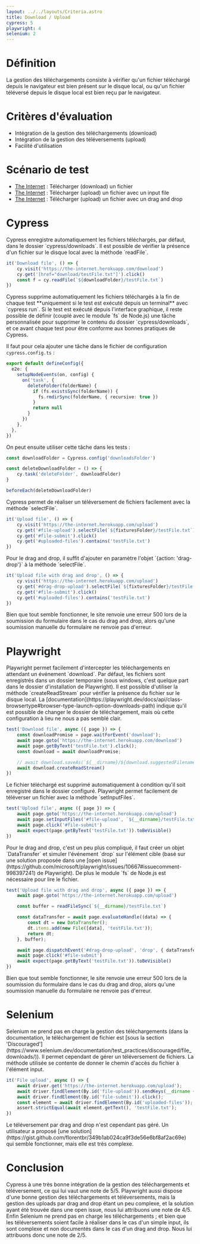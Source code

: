 ```yaml
---
layout: ../../layouts/Criteria.astro
title: Download / Upload
cypress: 5
playwright: 4
selenium: 2
---
```



# Définition

La gestion des téléchargements consiste à vérifier qu'un fichier téléchargé depuis le navigateur est bien présent sur le disque local, ou qu'un fichier téléversé depuis le disque local est bien reçu par le navigateur.

# Critères d'évaluation

- Intégration de la gestion des téléchargements (download)
- Intégration de la gestion des téléversements (upload)
- Facilité d'utilisation

# Scénario de test

- [The Internet](https://the-internet.herokuapp.com/download) : Télécharger (download) un fichier
- [The Internet](https://the-internet.herokuapp.com/upload) : Télécharger (upload) un fichier avec un input file
- [The Internet](https://the-internet.herokuapp.com/upload) : Télécharger (upload) un fichier avec un drag and drop

# Cypress

<ThumbUpAlert>
    Cypress enregistre automatiquement les fichiers téléchargés, par défaut, dans le dossier `cypress/downloads`.
    Il est possible de vérifier la présence d'un fichier sur le disque local avec la méthode `readFile`.
</ThumbUpAlert>

```ts
it('Download file', () => {
    cy.visit('https://the-internet.herokuapp.com/download')
    cy.get('[href="download/testFile.txt"]').click()
    const f = cy.readFile(`${downloadFolder}/testFile.txt`)
})
```

<ThumbWarningAlert>
    Cypress supprime automatiquement les fichiers téléchargés à la fin de chaque test **uniquement si le test est exécuté depuis un terminal** avec `cypress run`.
    Si le test est exécuté depuis l'interface graphique, il reste possible de définir (couplé avec le module `fs` de Node.js) une tâche personnalisée pour supprimer le contenu du dossier `cypress/downloads`, et ce avant chaque test pour être conforme aux bonnes pratiques de Cypress.
</ThumbWarningAlert>

Il faut pour cela ajouter une tâche dans le fichier de configuration `cypress.config.ts` :

```ts
export default defineConfig({
  e2e: {
    setupNodeEvents(on, config) {
      on('task', {
        deleteFolder(folderName) {
          if (fs.existsSync(folderName)) {
            fs.rmdirSync(folderName, { recursive: true })
          }
          return null
        }
      })
    },
  },
})
```

On peut ensuite utiliser cette tâche dans les tests :

```ts
const downloadFolder = Cypress.config('downloadsFolder')

const deleteDownloadFolder = () => {
    cy.task('deleteFolder', downloadFolder)
}

beforeEach(deleteDownloadFolder)
```

<ThumbUpAlert>
    Cypress permet de réaliser un téléversement de fichiers facilement avec la méthode `selectFile`.
</ThumbUpAlert>

```ts
it('Upload file', () => {
    cy.visit('https://the-internet.herokuapp.com/upload')
    cy.get('#file-upload').selectFile(`${fixturesFolder}/testFile.txt`)
    cy.get('#file-submit').click()
    cy.get('#uploaded-files').contains('testFile.txt')
})
```
<ThumbUpAlert>
    Pour le drag and drop, il suffit d'ajouter en paramètre l'objet `{action: 'drag-drop'}` à la méthode `selectFile`.
</ThumbUpAlert>

```ts
it('Upload file with drag and drop', () => {
    cy.visit('https://the-internet.herokuapp.com/upload')
    cy.get('#drag-drop-upload').selectFile(`${fixturesFolder}/testFile.txt`, { action: "drag-drop"})
    cy.get('#file-submit').click()
    cy.get('#uploaded-files').contains('testFile.txt')
})
```

<ThumbWarningAlert>
    Bien que tout semble fonctionner, le site renvoie une erreur 500 lors de la soumission du formulaire dans le cas du drag and drop,
    alors qu'une soumission manuelle du formulaire ne renvoie pas d'erreur.
</ThumbWarningAlert>

# Playwright

<ThumbUpAlert>
    Playwright permet facilement d'intercepter les téléchargements en attendant un événement `download`.
    Par défaut, les fichiers sont enregistrés dans un dossier temporaire (sous windows, c'est quelque part dans le dossier d'installation de Playwright).
    Il est possible d'utiliser la méthode `createReadStream` pour vérifier la présence du fichier sur le disque local.
</ThumbUpAlert>
<ThumbWarningAlert>
    La [documentation](https://playwright.dev/docs/api/class-browsertype#browser-type-launch-option-downloads-path) indique qu'il est possible de changer le dossier de téléchargement, mais où cette configuration à lieu ne nous a pas semblé clair.
</ThumbWarningAlert>

```ts
test('Download file', async ({ page }) => {
    const downloadPromise = page.waitForEvent('download');
    await page.goto('https://the-internet.herokuapp.com/download')
    await page.getByText('testFile.txt').click();
    const download = await downloadPromise;

    // await download.saveAs(`${__dirname}/${download.suggestedFilename()}`);
    await download.createReadStream()
})
```

<ThumbWarningAlert>
    Le fichier téléchargé est supprimé automatiquement à condition qu'il soit enregistré dans le dossier configuré.
</ThumbWarningAlert>

<ThumbUpAlert>
    Playwright permet facilement de téléverser un fichier avec la méthode `setInputFiles`.
</ThumbUpAlert>

```ts
test('Upload file', async ({ page }) => {
    await page.goto('https://the-internet.herokuapp.com/upload')
    await page.setInputFiles('#file-upload', `${__dirname}/testFile.txt`)
    await page.click('#file-submit')
    await expect(page.getByText('testFile.txt')).toBeVisible()
})
```
<ThumbWarningAlert>
    Pour le drag and drop, c'est un peu plus compliqué, il faut créer un objet `DataTransfer` et simuler l'événement `drop` sur l'élément cible
    (basé sur une solution proposée dans une [open issue](https://github.com/microsoft/playwright/issues/10667#issuecomment-998397241) de Playwright).
    De plus le module `fs` de Node.js est nécessaire pour lire le fichier.
</ThumbWarningAlert>

```ts
test('Upload file with drag and drop', async ({ page }) => {
    await page.goto('https://the-internet.herokuapp.com/upload')

    const buffer = readFileSync(`${__dirname}/testFile.txt`)

    const dataTransfer = await page.evaluateHandle((data) => {
        const dt = new DataTransfer();
        dt.items.add(new File([data], 'testFile.txt'));
        return dt;
    }, buffer);

    await page.dispatchEvent('#drag-drop-upload', 'drop', { dataTransfer });
    await page.click('#file-submit')
    await expect(page.getByText('testFile.txt')).toBeVisible()
})
```

<ThumbWarningAlert>
    Bien que tout semble fonctionner, le site renvoie une erreur 500 lors de la soumission du formulaire dans le cas du drag and drop,
    alors qu'une soumission manuelle du formulaire ne renvoie pas d'erreur.
</ThumbWarningAlert>

# Selenium

<ThumbDownAlert>
    Selenium ne prend pas en charge la gestion des téléchargements (dans la documentation, le téléchargement de fichier est [sous la section 'Discouraged'](https://www.selenium.dev/documentation/test_practices/discouraged/file_downloads/)).
</ThumbDownAlert>

<ThumbUpAlert>
    Il permet cependant de gérer un téléversement de fichiers. La méthode utilisée se contente de donner le chemin d'accès du fichier à l'élément input.
</ThumbUpAlert>

```ts
it('File upload', async () => {
    await driver.get('https://the-internet.herokuapp.com/upload');
    await driver.findElement(By.id('file-upload')).sendKeys(__dirname + '/testFile.txt');
    await driver.findElement(By.id('file-submit')).click();
    const element = await driver.findElement(By.id('uploaded-files'));
    assert.strictEqual(await element.getText(), 'testFile.txt');
})
```

<ThumbDownAlert>
    Le téléversement par drag and drop n'est cependant pas géré.
</ThumbDownAlert>
<ThumbWarningAlert>
    Un utilisateur a proposé [une solution](https://gist.github.com/florentbr/349b1ab024ca9f3de56e6bf8af2ac69e) qui semble fonctionner, mais elle est très complexe.
</ThumbWarningAlert>

# Conclusion

Cypress à une très bonne intégration de la gestion des téléchargements et téléversement, ce qui lui vaut une note de 5/5.
Playwright aussi dispose d'une bonne gestion des téléchargements et téléversements, mais la gestion des uploads par drag and drop étant un peu complexe, et la solution ayant été trouvée dans une open issue, nous lui attribuons une note de 4/5.
Enfin Selenium ne prend pas en charge les téléchargements ; et bien que les téléversements soient facile à réaliser dans le cas d'un simple input, ils sont complexe et non documentés dans le cas d'un drag and drop. Nous lui attribuons donc une note de 2/5.
